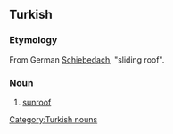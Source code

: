 ==Turkish==
===Etymology===
From German [[Schiebedach]], "sliding roof".

===Noun===
{{head|tr|nouns}}

# [[sunroof]]

[[Category:Turkish nouns]]
